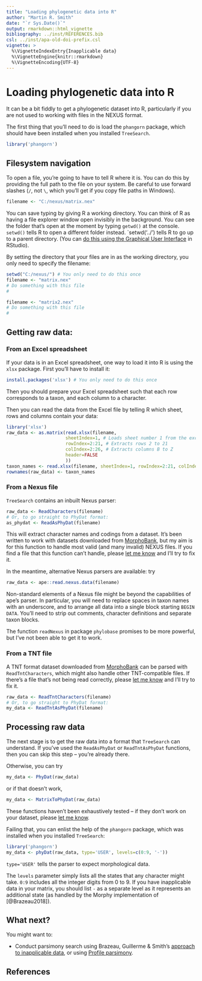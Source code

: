 ---
title: "Loading phylogenetic data into R"
author: "Martin R. Smith"
date: "`r Sys.Date()`"
output: rmarkdown::html_vignette
bibliography: ../inst/REFERENCES.bib
csl: ../inst/apa-old-doi-prefix.csl
vignette: >
  %\VignetteIndexEntry{Inapplicable data}
  %\VignetteEngine{knitr::rmarkdown}
  %\VignetteEncoding{UTF-8}
---

# Loading phylogenetic data into R

It can be a bit fiddly to get a phylogenetic dataset into R, particularly if you are not used to working with files in the NEXUS format.

The first thing that you'll need to do is load the `phangorn` package, which should have been installed when you installed `TreeSearch`.

```{r phangorn}
library('phangorn')
```

## Filesystem navigation
To open a file, you're going to have to tell R where it is. 
You can do this by providing the full path to the file on your system.  Be careful to use forward slashes (`/`, not `\`, which 
you'll get if you copy file paths in Windows).

```r
filename <- "C:/nexus/matrix.nex"
```

You can save typing by giving R a working directory.  You can 
think of R as having a file explorer window open invisibly in the
background.  You can see the folder that's open at the moment by typing `getwd()` at the console.  `setwd()` tells R to open a different
folder instead.  `setwd('../') tells R to go up to a parent directory.  (You can [do this using the  Graphical User Interface ](https://dss.princeton.edu/training/RStudio101.pdf) in RStudio).

By setting the directory that your files are in as the working directory, you only need to specify the filename:

```r 
setwd("C:/nexus/") # You only need to do this once
filename <- "matrix.nex"
# Do something with this file
#

filename <- "matrix2.nex"
# Do something with this file
#
```

## Getting raw data:

### From an Excel spreadsheet

If your data is in an Excel spreadsheet, one way to load it into R is using the `xlsx` package.  First you'll have to install it:
```r
install.packages('xlsx') # You only need to do this once
```
Then you should prepare your Excel spreadsheet such that each row corresponds to a taxon, and each column to a character.

Then you can read the data from the Excel file by telling R which sheet, rows and columns contain your data:

```R
library('xlsx')
raw_data <- as.matrix(read.xlsx(filename, 
                      sheetIndex=1, # Loads sheet number 1 from the excel file
                      rowIndex=2:21, # Extracts rows 2 to 21
                      colIndex=2:26, # Extracts columns B to Z
                      header=FALSE
                      ))
taxon_names <- read.xlsx(filename, sheetIndex=1, rowIndex=2:21, colIndex=1, as.data.frame=FALSE) # In this example, the names of taxa are in column 1
rownames(raw_data) <- taxon_names
```

### From a Nexus file

`TreeSearch` contains an inbuilt Nexus parser:

```R
raw_data <- ReadCharacters(filename)
# Or, to go straight to PhyDat format:
as_phydat <- ReadAsPhyDat(filename)
```

This will extract character names and codings from a dataset.  It's been written to work with datasets downloaded from [MorphoBank](https://morphobank.org/), but my aim is for this function to handle most valid (and many invalid) NEXUS files. 
If you find a file that this function can't handle, please [let me know](https://github.com/ms609/TreeSearch/issues/new?title=Unsupported+NEXUS+file&body=Please%20attach%20the%20problematic%20NEXUS%20file%20and%20describe%20the%20issue&labels=enhancement) and I'll try to fix it.

In the meantime, alternative Nexus parsers are available: try 

```R
raw_data <- ape::read.nexus.data(filename)
```
Non-standard elements of a Nexus file might be beyond the capabilities of ape's parser.  In particular, you will need to replace spaces in taxon names with an underscore, and to arrange all data into a single block starting `BEGIN DATA`.  You'll need to strip out comments, character definitions and separate taxon blocks.  

The function `readNexus` in package `phylobase` promises to be more powerful,
but I've not been able to get it to work.

### From a TNT file

A TNT format dataset downloaded from [MorphoBank](https://morphobank.org) can be parsed with `ReadTntCharacters`, which might also handle other TNT-compatible files.  If there's a file that's not being read correctly, please [let me know](https://github.com/ms609/TreeSearch/issues/new?title=Unsupported+TNT+file&body=Please%20attach%20the%20problematic%20TNT%20file%20and%20describe%20the%20issue&labels=enhancement) and I'll try to fix it.

```R
raw_data <- ReadTntCharacters(filename)
# Or, to go straight to PhyDat format:
my_data <- ReadTntAsPhyDat(filename)
```

## Processing raw data

The next stage is to get the raw data into a format that `TreeSearch` can understand.  If you've used the `ReadAsPhyDat` or `ReadTntAsPhyDat` functions, then you can skip this step -- you're already there.

Otherwise, you can try 

```R 
my_data <- PhyDat(raw_data)
```

or if that doesn't work, 

```R
my_data <- MatrixToPhyDat(raw_data)
```

These functions haven't been exhaustively tested -- if they don't work on your dataset, please  [let me know](https://github.com/ms609/TreeSearch/issues/new?title=data+to+PhyDat+conversion+issue&body=Please%20describe+the+problem+here:&labels=bug).  


Failing that, you can enlist the help of the
`phangorn` package, which was installed when you installed `TreeSearch`:

```R
library('phangorn')
my_data <- phyDat(raw_data, type='USER', levels=c(0:9, '-'))
```

`type='USER'` tells the parser to expect morphological data.

The `levels` parameter simply lists all the states that any character might take.  `0:9` 
includes all the integer digits from 0 to 9.  If you have inapplicable data
in your matrix, you should list `-` as a separate level as it represents 
an additional state (as handled by the Morphy implementation of [@Brazeau2018]).

## What next?

You might want to:

- Conduct parsimony search using Brazeau, Guillerme & Smith's [approach to inapplicable data](inapplicable.html), or using [Profile parsimony](profile.html).


## References
